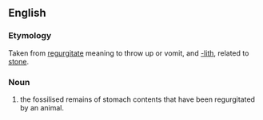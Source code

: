 ==English==
{{wikipedia}}

===Etymology===
Taken from [[regurgitate]] meaning to throw up or vomit, and [[-lith]], related to [[stone]]. 

===Noun===
{{en-noun}}

# {{context|palaeontology|lang=en}} the fossilised remains of stomach contents that have been regurgitated by an animal.